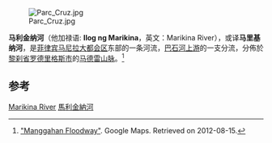 {{Geobox|River|category_hide=no
<!-- *** Name section *** -->  
| name                        = 馬利金納河
| native_name                 = ''Ilog ng Marikina''
| other_name                  =  Marikina River
<!-- *** Image *** --->
| image                       = Marikina River.jpg
| image_caption               = Marikina River in Pasig City
<!-- *** Country etc. *** -->
| country                     = 菲律宾
| country_flag                = 1
| region                      = [[马尼拉大都会|马尼拉大都会]]
| region1                     = [[卡拉巴松|卡拉巴松]]
| region2		      = 
| district                    = 
| district1                   = 
| city                        = [[馬利金納市|馬利金納市]]
| city1                       = [[圣马特奥_(黎刹省)|圣马特奥 (黎刹省)]]
| city2                       = [[奎松市|奎松市]]
| city3                       = [[巴石市|巴石市]]
<!-- *** Geography *** -->
| length                      = 
| length_round                = 2
| watershed                   = 
| watershed_round             = 2
| discharge_location          = 
| discharge                   = 
| discharge_round             =
| discharge_max               = 
| discharge_max_round         = 
| discharge_min               = 
| discharge1_location         = 
| discharge1                  = 
<!-- *** Source *** -->
| source_name                 = 
| source_location             = [[罗德里格斯_(黎刹省)|罗德里格斯 (黎刹省)]]
| source_district             = 
| source_region               = [[卡拉巴松|卡拉巴松]]
| source_country              = 
| source_lat_d                = 
| source_lat_m                = 
| source_lat_s                = 
| source_lat_NS               = 
| source_long_d               = 
| source_long_m               = 
| source_long_s               = 
| source_long_EW              = 
| source_elevation            = 
| source_length               = 
<!-- *** Mouth *** -->
| mouth_name                  = [[巴石河|巴石河]]
| mouth_location              = [[巴石市|巴石市]]
| mouth_district              =
| mouth_region                = [[马尼拉大都会|马尼拉大都会]]
| mouth_state                 = 
| mouth_country               = 
| mouth_lat_d                 = 14
| mouth_lat_m                 = 33
| mouth_lat_s                 = 30
| mouth_lat_NS                = N
| mouth_long_d                = 121
| mouth_long_m                = 04
| mouth_long_s                = 05
| mouth_long_EW               = E
| mouth_elevation             = 0
<!-- *** Tributaries *** -->
| tributary_left              = 
| tributary_left1             = 
|tributary_left2             = 
|tributary_left3             = 
|tributary_left4            =
| tributary_right             = 
| tributary_right1            = 
<!-- *** Free fields *** -->
| free_name                   =  
| free_value                  = 
<!-- *** Map section *** -->
| map                         = Pasig-marikina river drainagebasin.png
| map_size                    = 
| map_caption                 = 巴石-马利金纳河水系图
}}
[[Image:Parc_Cruz.jpg|thumb]]

'''马利金纳河'''（他加禄语: '''Ilog ng Marikina'''，英文：Marikina River），或译'''马里基纳河'''，是[[菲律宾|菲律宾]][[马尼拉大都会区|马尼拉大都会区]]东部的一条河流，[[巴石河|巴石河]][[上游|上游]]的一支分流，分佈於[[黎刹省|黎刹省]][[罗德里格斯_(黎刹省)|罗德里格斯市]]的[[马德雷山脉_(菲律宾)|马德雷山脉]]。<ref>[http://maps.google.com/maps?q=Manggahan+Floodway,+Cainta,+Metro+Manila,+Philippines&hl=en&ll=14.58458,121.103325&spn=0.117454,0.127544&sll=14.584082,121.091566&sspn=0.058727,0.063772&oq=Manggahan+Floodway&hnear=Manggahan+Floodway&t=m&z=13 "Manggahan Floodway"]. Google Maps. Retrieved on 2012-08-15.</ref>

==参考==
{{reflist}}

[[Category:馬尼拉大都會河流|Marikina River]]
[[Category:馬利金納河|]]